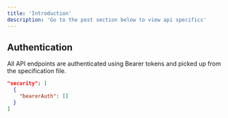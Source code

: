 ```yaml
---
title: 'Introduction'
description: 'Go to the post section below to view api specifics'
---
```


## Authentication

All API endpoints are authenticated using Bearer tokens and picked up from the specification file.

```json
"security": [
  {
    "bearerAuth": []
  }
]
```
